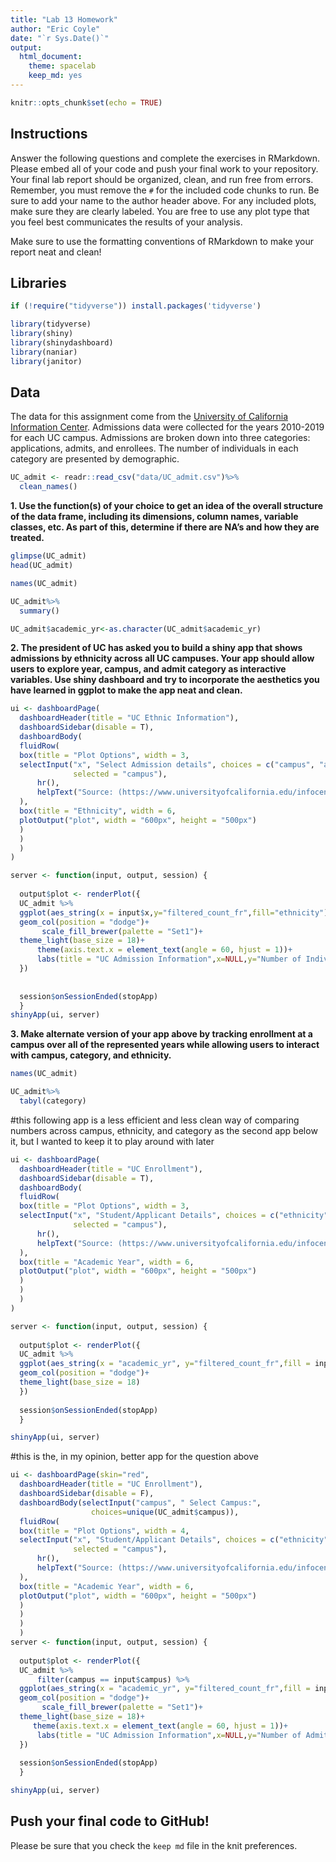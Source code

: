 ```yaml
---
title: "Lab 13 Homework"
author: "Eric Coyle"
date: "`r Sys.Date()`"
output:
  html_document: 
    theme: spacelab
    keep_md: yes
---
```


```r
knitr::opts_chunk$set(echo = TRUE)
```

## Instructions
Answer the following questions and complete the exercises in RMarkdown. Please embed all of your code and push your final work to your repository. Your final lab report should be organized, clean, and run free from errors. Remember, you must remove the `#` for the included code chunks to run. Be sure to add your name to the author header above. For any included plots, make sure they are clearly labeled. You are free to use any plot type that you feel best communicates the results of your analysis.  

Make sure to use the formatting conventions of RMarkdown to make your report neat and clean!  

## Libraries
```r
if (!require("tidyverse")) install.packages('tidyverse')
```

```r
library(tidyverse)
library(shiny)
library(shinydashboard)
library(naniar)
library(janitor)
```

## Data
The data for this assignment come from the [University of California Information Center](https://www.universityofcalifornia.edu/infocenter). Admissions data were collected for the years 2010-2019 for each UC campus. Admissions are broken down into three categories: applications, admits, and enrollees. The number of individuals in each category are presented by demographic.  
```r
UC_admit <- readr::read_csv("data/UC_admit.csv")%>%
  clean_names()
```

**1. Use the function(s) of your choice to get an idea of the overall structure of the data frame, including its dimensions, column names, variable classes, etc. As part of this, determine if there are NA's and how they are treated.**  

```r
glimpse(UC_admit)
head(UC_admit)
```
```r
names(UC_admit)
```


```r
UC_admit%>%
  summary()
```

```r
UC_admit$academic_yr<-as.character(UC_admit$academic_yr)
```


**2. The president of UC has asked you to build a shiny app that shows admissions by ethnicity across all UC campuses. Your app should allow users to explore year, campus, and admit category as interactive variables. Use shiny dashboard and try to incorporate the aesthetics you have learned in ggplot to make the app neat and clean.**

```r
ui <- dashboardPage(
  dashboardHeader(title = "UC Ethnic Information"),
  dashboardSidebar(disable = T),
  dashboardBody(
  fluidRow(
  box(title = "Plot Options", width = 3,
  selectInput("x", "Select Admission details", choices = c("campus", "academic_yr", "category"), 
              selected = "campus"),
      hr(),
      helpText("Source: (https://www.universityofcalifornia.edu/infocenter). Admissions data were collected for the years 2010-2019 for each UC campus.")
  ),
  box(title = "Ethnicity", width = 6,
  plotOutput("plot", width = "600px", height = "500px")
  ) 
  )
  )
)

server <- function(input, output, session) { 
  
  output$plot <- renderPlot({
  UC_admit %>% 
  ggplot(aes_string(x = input$x,y="filtered_count_fr",fill="ethnicity"))+
  geom_col(position = "dodge")+
       scale_fill_brewer(palette = "Set1")+
  theme_light(base_size = 18)+
      theme(axis.text.x = element_text(angle = 60, hjust = 1))+
      labs(title = "UC Admission Information",x=NULL,y="Number of Indivicuals")
  })
  
  
  session$onSessionEnded(stopApp)
  }
shinyApp(ui, server)
```

**3. Make alternate version of your app above by tracking enrollment at a campus over all of the represented years while allowing users to interact with campus, category, and ethnicity.**
```r
names(UC_admit)
```

```r
UC_admit%>%
  tabyl(category)
```
#this following app is a less efficient and less clean way of comparing numbers across campus, ethnicity, and category as the second app below it, but I wanted to keep it to play around with later

```r
ui <- dashboardPage(
  dashboardHeader(title = "UC Enrollment"),
  dashboardSidebar(disable = T),
  dashboardBody(
  fluidRow(
  box(title = "Plot Options", width = 3,
  selectInput("x", "Student/Applicant Details", choices = c("ethnicity", "category", "campus"), 
              selected = "campus"),
      hr(),
      helpText("Source: (https://www.universityofcalifornia.edu/infocenter). Admissions data were collected for the years 2010-2019 for each UC campus.")
  ), 
  box(title = "Academic Year", width = 6,
  plotOutput("plot", width = "600px", height = "500px")
  ) 
  ) 
  ) 
)

server <- function(input, output, session) { 
  
  output$plot <- renderPlot({
  UC_admit %>% 
  ggplot(aes_string(x = "academic_yr", y="filtered_count_fr",fill = input$x)) +
  geom_col(position = "dodge")+
  theme_light(base_size = 18)
  })
  
  session$onSessionEnded(stopApp)
  }

shinyApp(ui, server)
```
#this is the, in my opinion, better app for the question above

```r
ui <- dashboardPage(skin="red",
  dashboardHeader(title = "UC Enrollment"),
  dashboardSidebar(disable = F),
  dashboardBody(selectInput("campus", " Select Campus:", 
                  choices=unique(UC_admit$campus)),
  fluidRow(
  box(title = "Plot Options", width = 4,
  selectInput("x", "Student/Applicant Details", choices = c("ethnicity", "category"), 
              selected = "campus"),
      hr(),
      helpText("Source: (https://www.universityofcalifornia.edu/infocenter). Admissions data were collected for the years 2010-2019 for each UC campus.")
  ), 
  box(title = "Academic Year", width = 6,
  plotOutput("plot", width = "600px", height = "500px")
  ) 
  ) 
  ) 
  )
server <- function(input, output, session) { 
  
  output$plot <- renderPlot({
  UC_admit %>%
      filter(campus == input$campus) %>%
  ggplot(aes_string(x = "academic_yr", y="filtered_count_fr",fill = input$x)) +
  geom_col(position = "dodge")+
       scale_fill_brewer(palette = "Set1")+
  theme_light(base_size = 18)+
     theme(axis.text.x = element_text(angle = 60, hjust = 1))+
      labs(title = "UC Admission Information",x=NULL,y="Number of Admittees")
  })
  
  session$onSessionEnded(stopApp)
  }

shinyApp(ui, server)
```

## Push your final code to GitHub!
Please be sure that you check the `keep md` file in the knit preferences. 